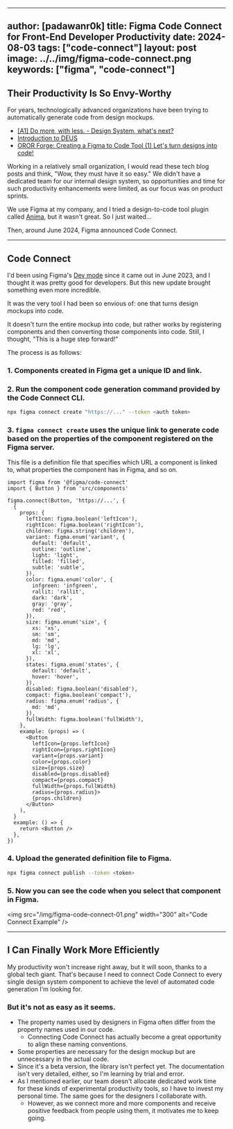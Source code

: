 
---
author: [padawanr0k]
title: Figma Code Connect for Front-End Developer Productivity
date: 2024-08-03
tags: ["code-connect"]
layout: post
image: ../../img/figma-code-connect.png
keywords: ["figma", "code-connect"]
---


## Their Productivity Is So Envy-Worthy

For years, technologically advanced organizations have been trying to automatically generate code from design mockups.
- [[A1] Do more, with less. - Design System, what's next?](https://www.youtube.com/watch?v=LmLchZ4tCXc&ab_channel=FEConfKorea)
- [Introduction to DEUS](https://tosspublic.notion.site/DEUS-b1eb298b1b1f45aa93cd169574afde1d)
- [OROR Forge: Creating a Figma to Code Tool (1) Let's turn designs into code!](https://tech.kakao.com/posts/611)

Working in a relatively small organization, I would read these tech blog posts and think, "Wow, they must have it so easy." We didn't have a dedicated team for our internal design system, so opportunities and time for such productivity enhancements were limited, as our focus was on product sprints.

We use Figma at my company, and I tried a design-to-code tool plugin called [Anima](https://www.animaapp.com/figma), but it wasn't great. So I just waited...

Then, around June 2024, Figma announced Code Connect.

---

## Code Connect

<YouTube id="FrgH2VMIOf8" />

I'd been using Figma's [Dev mode](https://www.youtube.com/watch?v=__ABPkb0aF8) since it came out in June 2023, and I thought it was pretty good for developers. But this new update brought something even more incredible.

It was the very tool I had been so envious of: one that turns design mockups into code.

<YouTube id="5GVNfbltrQg" />

It doesn't turn the entire mockup into code, but rather works by registering components and then converting those components into code. Still, I thought, "This is a huge step forward!"

The process is as follows:

### 1. Components created in Figma get a unique ID and link.

### 2. Run the component code generation command provided by the Code Connect CLI.

```bash
npx figma connect create "https://..." --token <auth token>
````

### 3\. `figma connect create` uses the unique link to generate code based on the properties of the component registered on the Figma server.

This file is a definition file that specifies which URL a component is linked to, what properties the component has in Figma, and so on.

```tsx
import figma from '@figma/code-connect'
import { Button } from 'src/components'

figma.connect(Button, 'https://...', {
  {
    props: {
      leftIcon: figma.boolean('leftIcon'),
      rightIcon: figma.boolean('rightIcon'),
      children: figma.string('children'),
      variant: figma.enum('variant', {
        default: 'default',
        outline: 'outline',
        light: 'light',
        filled: 'filled',
        subtle: 'subtle',
      }),
      color: figma.enum('color', {
        infgreen: 'infgreen',
        rallit: 'rallit',
        dark: 'dark',
        gray: 'gray',
        red: 'red',
      }),
      size: figma.enum('size', {
        xs: 'xs',
        sm: 'sm',
        md: 'md',
        lg: 'lg',
        xl: 'xl',
      }),
      states: figma.enum('states', {
        default: 'default',
        hover: 'hover',
      }),
      disabled: figma.boolean('disabled'),
      compact: figma.boolean('compact'),
      radius: figma.enum('radius', {
        md: 'md',
      }),
      fullWidth: figma.boolean('fullWidth'),
    },
    example: (props) => (
      <Button
        leftIcon={props.leftIcon}
        rightIcon={props.rightIcon}
        variant={props.variant}
        color={props.color}
        size={props.size}
        disabled={props.disabled}
        compact={props.compact}
        fullWidth={props.fullWidth}
        radius={props.radius}>
        {props.children}
      </Button>
    ),
  }
  example: () => {
    return <Button />
  },
})
```

### 4\. Upload the generated definition file to Figma.

```bash
npx figma connect publish --token <token>
```

### 5\. Now you can see the code when you select that component in Figma.

\<img src="/img/figma-code-connect-01.png" width="300" alt="Code Connect Example" /\>

-----

## I Can Finally Work More Efficiently

My productivity won't increase right away, but it will soon, thanks to a global tech giant. That's because I need to connect Code Connect to every single design system component to achieve the level of automated code generation I'm looking for.

### But it's not as easy as it seems.

  - The property names used by designers in Figma often differ from the property names used in our code.
      - Connecting Code Connect has actually become a great opportunity to align these naming conventions.
  - Some properties are necessary for the design mockup but are unnecessary in the actual code.
  - Since it's a beta version, the library isn't perfect yet. The documentation isn't very detailed, either, so I'm learning by trial and error.
  - As I mentioned earlier, our team doesn't allocate dedicated work time for these kinds of experimental productivity tools, so I have to invest my personal time. The same goes for the designers I collaborate with.
      - However, as we connect more and more components and receive positive feedback from people using them, it motivates me to keep going.
